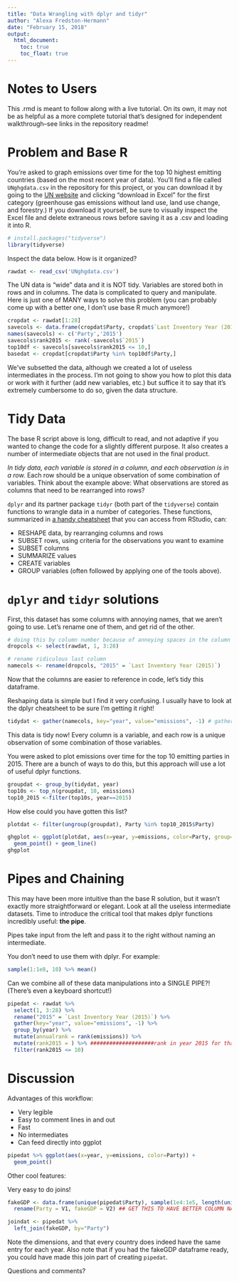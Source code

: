 ```yaml
---
title: "Data Wrangling with dplyr and tidyr"
author: "Alexa Fredston-Hermann"
date: "February 15, 2018"
output: 
  html_document:
    toc: true
    toc_float: true
---
```

# Notes to Users

This .rmd is meant to follow along with a live tutorial. On its own, it may not be as helpful as a more complete tutorial that's designed for independent walkthrough--see links in the repository readme! 

# Problem and Base R

You're asked to graph emissions over time for the top 10 highest emitting countries (based on the most recent year of data). You'll find a file called `UNghgdata.csv` in the repository for this project, or you can download it by going to the [UN website](http://di.unfccc.int/time_series) and clicking "download in Excel" for the first category (greenhouse gas emissions without land use, land use change, and forestry.) If you download it yourself, be sure to visually inspect the Excel file and delete extraneous rows before saving it as a .csv and loading it into R. 

```r
# install.packages("tidyverse")
library(tidyverse) 
```

Inspect the data below. How is it organized? 
```r
rawdat <- read_csv('UNghgdata.csv')
```

The UN data is "wide" data and it is NOT tidy. Variables are stored both in rows and in columns. The data is complicated to query and manipulate. Here is just one of MANY ways to solve this problem (you can probably come up with a better one, I don't use base R much anymore!)

```r
cropdat <- rawdat[1:28]
savecols <- data.frame(cropdat$Party, cropdat$`Last Inventory Year (2015)`)
names(savecols) <- c('Party','2015')
savecols$rank2015 <- rank(-savecols$`2015`)
top10df <- savecols[savecols$rank2015 <= 10,]
basedat <- cropdat[cropdat$Party %in% top10df$Party,]
```

We've subsetted the data, although we created a lot of useless intermediates in the process. I'm not going to show you how to plot this data or work with it further (add new variables, etc.) but suffice it to say that it's extremely cumbersome to do so, given the data structure. 

# Tidy Data 

The base R script above is long, difficult to read, and not adaptive if you wanted to change the code for a slightly different purpose. It also creates a number of intermediate objects that are not used in the final product. 

*In tidy data, each variable is stored in a column, and each observation is in a row.* Each row should be a unique observation of some combination of variables. Think about the example above: What observations are stored as columns that need to be rearranged into rows? 

`dplyr` and its partner package `tidyr` (both part of the `tidyverse`) contain functions to wrangle data in a number of categories. These functions, summarized in [a handy cheatsheet](http://www.rstudio.com/wp-content/uploads/2015/02/data-wrangling-cheatsheet.pdf) that you can access from RStudio, can:

* RESHAPE data, by rearranging columns and rows 
* SUBSET rows, using criteria for the observations you want to examine
* SUBSET columns
* SUMMARIZE values 
* CREATE variables 
* GROUP variables (often followed by applying one of the tools above). 

# `dplyr` and `tidyr` solutions

First, this dataset has some columns with annoying names, that we aren't going to use. Let's rename one of them, and get rid of the other. 

```r

# doing this by column number because of annoying spaces in the column names 
dropcols <- select(rawdat, 1, 3:28)

# rename ridiculous last column 
namecols <- rename(dropcols, "2015" = `Last Inventory Year (2015)`)
```

Now that the columns are easier to reference in code, let's tidy this dataframe. 

Reshaping data is simple but I find it very confusing. I usually have to look at the dplyr cheatsheet to be sure I'm getting it right! 

```r
tidydat <- gather(namecols, key="year", value="emissions", -1) # gathers all but the first column

```

This data is tidy now! Every column is a variable, and each row is a unique observation of some combination of those variables. 

You were asked to plot emissions over time for the top 10 emitting parties in 2015. There are a bunch of ways to do this, but this approach will use a lot of useful dplyr functions.

```r
groupdat <- group_by(tidydat, year) 
top10s <- top_n(groupdat, 10, emissions)
top10_2015 <-filter(top10s, year==2015)
```

How else could you have gotten this list? 

```r
plotdat <- filter(ungroup(groupdat), Party %in% top10_2015$Party)

ghgplot <- ggplot(plotdat, aes(x=year, y=emissions, color=Party, group=Party)) +
  geom_point() + geom_line()
ghgplot
```

# Pipes and Chaining

This may have been more intuitive than the base R solution, but it wasn't exactly more straightforward or elegant. Look at all the useless intermediate datasets. Time to introduce the critical tool that makes dplyr functions incredibly useful: **the pipe**. 

Pipes take input from the left and pass it to the right without naming an intermediate. 

You don't need to use them with dplyr. For example:

```r

sample(1:1e8, 10) %>% mean()

```

Can we combine all of these data manipulations into a SINGLE PIPE?! (There's even a keyboard shortcut!)

```r
pipedat <- rawdat %>% 
  select(1, 3:28) %>% 
  rename("2015" = `Last Inventory Year (2015)`) %>% 
  gather(key="year", value="emissions", -1) %>% 
  group_by(year) %>%
  mutate(annualrank = rank(emissions)) %>% 
  mutate(rank2015 = ) %>% ####################rank in year 2015 for that Party 
  filter(rank2015 <= 10)
```

# Discussion 

Advantages of this workflow:

* Very legible
* Easy to comment lines in and out 
* Fast
* No intermediates 
* Can feed directly into ggplot 

```r
pipedat %>% ggplot(aes(x=year, y=emissions, color=Party)) + 
  geom_point() 
```

Other cool features:

Very easy to do joins! 

```r

fakeGDP <- data.frame(unique(pipedat$Party), sample(1e4:1e5, length(unique(pipedat$Party)))) %>%
  rename(Party = V1, fakeGDP = V2) ## GET THIS TO HAVE BETTER COLUMN NAMES 

joindat <- pipedat %>%
  left_join(fakeGDP, by="Party")

```

Note the dimensions, and that every country does indeed have the same entry for each year. Also note that if you had the fakeGDP dataframe ready, you could have made this join part of creating `pipedat`. 

Questions and comments? 




